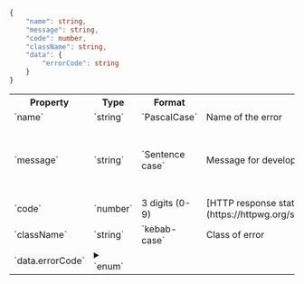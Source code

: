 
```typescript title="Error Type"
{
    "name": string,
    "message": string,
    "code": number,
    "className": string,
    "data": {
        "errorCode": string
    }
}
```

<table>
    <tr>
        <th>Property</th>
        <th>Type</th>
        <th>Format</th>
        <th>Description</th>
        <th>Example</th>
    </tr>
    <tr>
        <td>`name`</td>
        <td>`string`</td>
        <td>`PascalCase`</td>
        <td>Name of the error</td>
        <td>`"BadRequest"`</td>
    </tr>
    <tr>
        <td>`message`</td>
        <td>`string`</td>
        <td>`Sentence case`</td>
        <td>Message for developer that explains the error</td>
        <td>`"Additional information is required to source data for user: birthDate"`</td>
    </tr>
    <tr>
        <td>`code`</td>
        <td>`number`</td>
        <td>3 digits (0-9)</td>
        <td>[HTTP response status code](https://httpwg.org/specs/rfc9110.html#overview.of.status.codes)</td>
        <td>`400`</td>
    </tr>
    <tr>
        <td>`className`</td>
        <td>`string`</td>
        <td>`kebab-case`</td>
        <td>Class of error</td>
        <td>`bad-request`</td>
    </tr>
    <tr>
        <td>`data.errorCode`</td>
        <td>
            <details>
                <summary>`enum`</summary>

                Possible values (see [Error Codes](./errors#error-codes) for details):
                    - `"ERR001"`
                    - `"OCE001"`
                    - `"OCE002"`
                    - `"OCE003"`
                    - `"OCE004"`
                    - `"OCE005"`
                    - `"OCE006"`
                    - `"OCE007"`
                    - `"OCE008"`
                    - `"OCE009"`
                    - `"OCE0010"`
                    - `"OCE0011"`
                    - `"OCE0012"`
                    - `"OCE0013"`
                    - `"OCE0014"`
                    - `"OCE0015"`
            </details>
        </td>
        <td>3 letters and 3 digits (0-9)</td>
        <td>[Verified error code](./errors#error-codes)</td>
        <td>`"OCE011"`</td>
    </tr>
    <tr>
        <td>`data.riskSignals`</td>
        <td>[`RiskSignals`](#risksignals)</td>
        <td>`Object`</td>
        <td>[Verified risk signals](./data#risk-signals) associated with the 1-Click Signup event</td>
        <td>See [`RiskSignals` example](#example-risksignals))</td>
    </tr>
</table>